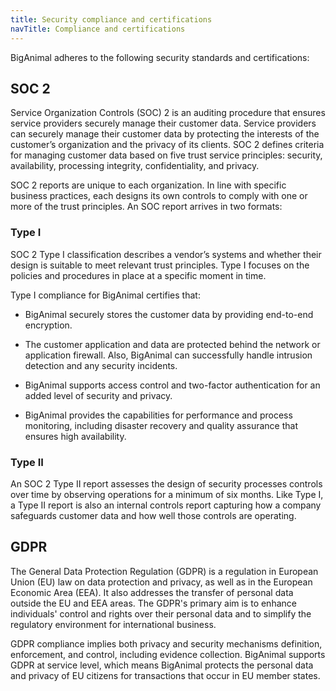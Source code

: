 ```yaml
---
title: Security compliance and certifications
navTitle: Compliance and certifications
---
```


BigAnimal adheres to the following security standards and certifications: 

## SOC 2 

Service Organization Controls (SOC) 2 is an auditing procedure that ensures service providers securely manage their customer data. Service providers can securely manage their customer data by protecting the interests of the customer’s organization and the privacy of its clients. SOC 2 defines criteria for managing customer data based on five trust service principles: security, availability, processing integrity, confidentiality, and privacy.  

SOC 2 reports are unique to each organization. In line with specific business practices, each designs its own controls to comply with one or more of the trust principles. An SOC report arrives in two formats:

### Type I 

SOC 2 Type I classification describes a vendor’s systems and whether their design is suitable to meet relevant trust principles. Type I focuses on the policies and procedures in place at a specific moment in time. 

Type I compliance for BigAnimal certifies that:

- BigAnimal securely stores the customer data by providing end-to-end encryption. 

- The customer application and data are protected behind the network or application firewall. Also, BigAnimal can successfully handle intrusion detection and any security incidents. 

- BigAnimal supports access control and two-factor authentication for an added level of security and privacy. 

- BigAnimal provides the capabilities for performance and process monitoring, including disaster recovery and quality assurance that ensures high availability.

### Type II

An SOC 2 Type II report assesses the design of security processes controls over time by observing operations for a minimum of six months. Like Type I, a Type II report is also an internal controls report capturing how a company safeguards customer data and how well those controls are operating.

## GDPR

The General Data Protection Regulation (GDPR) is a regulation in European Union (EU) law on data protection and privacy, as well as in the European Economic Area (EEA). It also addresses the transfer of personal data outside the EU and EEA areas. The GDPR's primary aim is to enhance individuals' control and rights over their personal data and to simplify the regulatory environment for international business.

GDPR compliance implies both privacy and security mechanisms definition, enforcement, and control, including evidence collection. 
BigAnimal supports GDPR at service level, which means BigAnimal protects the personal data and privacy of EU citizens for transactions that occur in EU member states.

